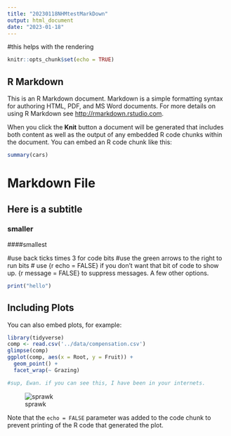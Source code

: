```yaml
---
title: "20230118NHMtestMarkDown"
output: html_document
date: "2023-01-18"
---
```

#this helps with the rendering
```r
knitr::opts_chunk$set(echo = TRUE)
```

## R Markdown

This is an R Markdown document. Markdown is a simple formatting syntax for authoring HTML, PDF, and MS Word documents. For more details on using R Markdown see <http://rmarkdown.rstudio.com>.

When you click the **Knit** button a document will be generated that includes both content as well as the output of any embedded R code chunks within the document. You can embed an R code chunk like this:

```r
summary(cars)
```
# Markdown File
## Here is a subtitle
### smaller
####smallest

#use back ticks times 3 for code bits
#use the green arrows to the right to run bits
# use {r echo = FALSE} if you don't want that bit of code to show up. {r message = FALSE} to suppress messages. A few other options.
```r
print("hello")
```


## Including Plots

You can also embed plots, for example:

```r
library(tidyverse)
comp <- read.csv('../data/compensation.csv')
glimpse(comp)
ggplot(comp, aes(x = Root, y = Fruit)) +
  geom_point() +
  facet_wrap(~ Grazing)
```

```r
#sup, Ewan. if you can see this, I have been in your internets.
```
![sprawk](../../../Pictures/Camera/P1000558.JPG)

Note that the `echo = FALSE` parameter was added to the code chunk to prevent printing of the R code that generated the plot.
